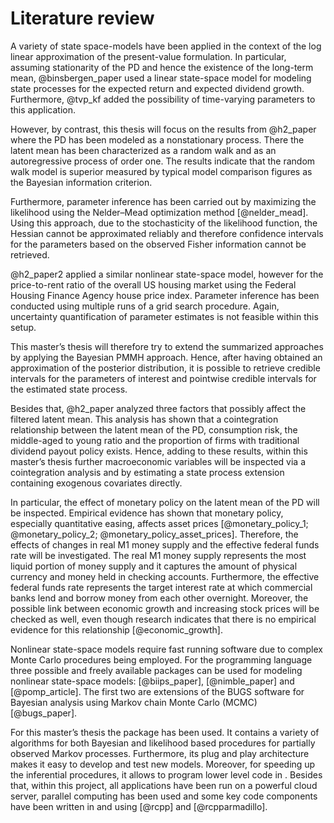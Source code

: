 # Literature review {#literature-review}

A variety of state space-models have been applied in the context of the log linear approximation of the present-value formulation. In particular, assuming stationarity of the PD and hence the existence of the long-term mean, @binsbergen_paper used a linear state-space model for modeling state processes for the expected return and expected dividend growth. Furthermore, @tvp_kf added the possibility of time-varying parameters to this application.

However, by contrast, this thesis will focus on the results from @h2_paper where the PD has been modeled as a nonstationary process. There the latent mean has been characterized as a random walk and as an autoregressive process of order one. The results indicate that the random walk model is superior measured by typical model comparison figures as the Bayesian information criterion. 

Furthermore, parameter inference has been carried out by maximizing the likelihood using the Nelder–Mead optimization method [@nelder_mead]. Using this approach, due to the stochasticity of the likelihood function, the Hessian cannot be approximated reliably and therefore confidence intervals for the parameters based on the observed Fisher information cannot be retrieved. 

@h2_paper2 applied a similar nonlinear state-space model, however for the price-to-rent ratio of the overall US housing market using the Federal Housing Finance Agency house price index. Parameter inference has been conducted using multiple runs of a grid search procedure. Again, uncertainty quantification of parameter estimates is not feasible within this setup.

This master's thesis will therefore try to extend the summarized approaches by applying the Bayesian PMMH approach. Hence, after having obtained an approximation of the posterior distribution, it is possible to retrieve credible intervals for the parameters of interest and pointwise credible intervals for the estimated state process.

Besides that, @h2_paper analyzed three factors that possibly affect the filtered latent mean. This analysis has shown that a cointegration relationship between the latent mean of the PD, consumption risk, the middle-aged to young ratio and the proportion of firms with traditional dividend payout policy exists. Hence, adding to these results, within this master's thesis further macroeconomic variables will be inspected via a cointegration analysis and by estimating a state process extension containing exogenous covariates directly.

In particular, the effect of monetary policy on the latent mean of the PD will be inspected. Empirical evidence has shown that monetary policy, especially quantitative easing, affects asset prices [@monetary_policy_1; @monetary_policy_2; @monetary_policy_asset_prices]. Therefore, the effects of changes in real M1 money supply and the effective federal funds rate will be investigated. The real M1 money supply represents the most liquid portion of money supply and it captures the amount of physical currency and money held in checking accounts. Furthermore, the effective federal funds rate represents the target interest rate at which commercial banks lend and borrow money from each other overnight. Moreover, the possible link between economic growth and increasing stock prices will be checked as well, even though research indicates that there is no empirical evidence for this relationship [@economic_growth].

Nonlinear state-space models require fast running software due to complex Monte Carlo procedures being employed. For the \texttt{R} programming language three possible and freely available packages can be used for modeling nonlinear state-space models: \texttt{Biips} [@biips_paper], \texttt{NIMBLE} [@nimble_paper] and \texttt{pomp} [@pomp_article]. The first two are extensions of the BUGS software for Bayesian analysis using Markov chain Monte Carlo (MCMC) [@bugs_paper]. 

For this master's thesis the \texttt{pomp} package has been used. It contains a variety of algorithms for both Bayesian and likelihood based procedures for partially observed Markov processes. Furthermore, its plug and play architecture makes it easy to develop and test new models. Moreover, for speeding up the inferential procedures, it allows to program lower level code in \texttt{C}. Besides that, within this project, all applications have been run on a powerful cloud server, parallel computing has been used and some key code components have been written in \texttt{C} and \texttt{C++} using \texttt{Rcpp} [@rcpp] and \texttt{RcppArmadillo} [@rcpparmadillo].
